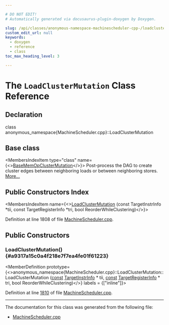 ```yaml
---

# DO NOT EDIT!
# Automatically generated via docusaurus-plugin-doxygen by Doxygen.

slug: /api/classes/anonymous-namespace-machinescheduler-cpp-/loadclustermutation
custom_edit_url: null
keywords:
  - doxygen
  - reference
  - class
toc_max_heading_level: 3

---
```





# The `LoadClusterMutation` Class Reference

<DoxygenPage pluginConfig={pluginConfig}>



## Declaration

<CodeBlock>class anonymous_namespace{MachineScheduler.cpp}::LoadClusterMutation</CodeBlock>

## Base class

<MembersIndex>

<MembersIndexItem
  type="class"
  name={<><a href="/docs/api/classes/anonymous-namespace-machinescheduler-cpp-/basememopclustermutation">BaseMemOpClusterMutation</a></>}>
Post-process the DAG to create cluster edges between neighboring loads or between neighboring stores. <a href="/docs/api/classes/anonymous-namespace-machinescheduler-cpp-/basememopclustermutation/#details">More...</a>
</MembersIndexItem>

</MembersIndex>

## Public Constructors Index

<MembersIndex>

<MembersIndexItem
  name={<><a href="#a9317a15c0a4f218e7f7ea4fe01f61223">LoadClusterMutation</a> (const TargetInstrInfo &#42;tii, const TargetRegisterInfo &#42;tri, bool ReorderWhileClustering)</>}>
</MembersIndexItem>

</MembersIndex>


Definition at line 1808 of file <a href="/docs/api/files/lib/lib/codegen/machinescheduler-cpp">MachineScheduler.cpp</a>.

<SectionDefinition>

## Public Constructors

### LoadClusterMutation() {#a9317a15c0a4f218e7f7ea4fe01f61223}

<MemberDefinition
  prototype={<>anonymous&#95;namespace&#123;MachineScheduler.cpp&#125;::LoadClusterMutation::LoadClusterMutation (<a href="/docs/api/files/lib/lib/target/lib/target/aarch64/aarch64promoteconstant-cpp/#a90f8350fecae261c25be85d38b451bff">const</a> <a href="/docs/api/classes/llvm/targetinstrinfo">TargetInstrInfo</a> &#42; tii, <a href="/docs/api/files/lib/lib/target/lib/target/aarch64/aarch64promoteconstant-cpp/#a90f8350fecae261c25be85d38b451bff">const</a> <a href="/docs/api/classes/llvm/targetregisterinfo">TargetRegisterInfo</a> &#42; tri, bool ReorderWhileClustering)</>}
  labels = {["inline"]}>

Definition at line <a href="/docs/api/files/lib/lib/codegen/machinescheduler-cpp/#l01810">1810</a> of file <a href="/docs/api/files/lib/lib/codegen/machinescheduler-cpp">MachineScheduler.cpp</a>.
</MemberDefinition>

</SectionDefinition>

<hr/>

The documentation for this class was generated from the following file:

<ul>
<li><a href="/docs/api/files/lib/lib/codegen/machinescheduler-cpp">MachineScheduler.cpp</a></li>
</ul>

</DoxygenPage>
